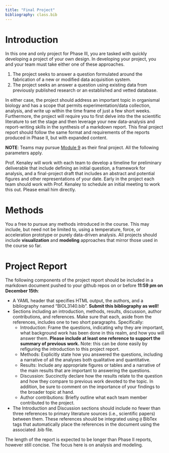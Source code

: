 ```yaml
---
title: "Final Project"
bibliography: class.bib
---
```

<style>
div.green { background-color:#c7d1c0; border-radius: 5px; padding: 20px;}
</style>
<!-- Add icon library -->
<link rel="stylesheet" href="https://cdnjs.cloudflare.com/ajax/libs/font-awesome/5.14.0/css/all.min.css">


# Introduction

In this one and only project for Phase III, you are tasked with quickly developing a project of your own design. In developing your project, you and your team must take either one of these approaches. 

  1. The project seeks to answer a question formulated around the fabrication of a new or modified data acquisition system.
  2. The project seeks an answer a question using existing data from previously published research or an established and vetted database. 

In either case, the project should address an important topic in organismal biology and has a scope that permits experimentation/data collection, analysis, and write up within the time frame of just a few short weeks. Furthermore, the project will require you to first delve into the the scientific literature to set the stage and then leverage your new data-analysis and report-writing skills in the synthesis of a markdown report. This final project report should follow the same format and requirements of the reports produced in Phase II, but with expanded content.

**NOTE**: Teams may pursue [Module 9](mod9_proj.html) as their final project. All the following parameters apply.

Prof. Kenaley will work with each team to develop a timeline for preliminary deliverable that include defining an initial question, a framework for analysis, and a final-project draft that includes an abstract and potential figures and other representations of your date. Early in the project each team should work with Prof. Kenaley to schedule an initial meeting to work this out. Please email him directly.


# Methods

You a free to pursue any methods introduced in the course. This may include, but need not be limited to, using a temperature, force, or acceleration prototype or purely data-driven analysis. All projects should include **visualization** and **modeling** approaches that mirror those used in the course so far. 

# Project Report

The following components of the project report should be included in a markdown document pushed to your github repos on or before **11:59 pm on December 15th**:

   * A YAML header that specifies HTML output, the authors, and a bibliography named "BIOL3140.bib". **Submit this bibliography as well!**
   * Sections including an introduction, methods, results, discussion, author contributions, and references. Make sure that each, aside from the references, includes one to two short paragraphs. Specifically:
      + Introduction: Frame the questions, indicating why they are important, what background work has been done in this realm, and how you will answer them. **Please include at least one reference to support the summary of previous work.** Note: this can be done easily by refiguring the introduction to this project report.
      + Methods: Explicitly state how you answered the questions, including a narrative of all the analyses both qualitative and quantitative.
      + Results: Include any appropriate figures or tables and a narrative of the main results that are important to answering the questions.
      + Discussion: Succinctly declare how the results relate to the question and how they compare to previous work devoted to the topic. In addition, be sure to comment on the importance of your findings to the broader topic at hand. 
      + Author contributions: Briefly outline what each team member contributed to the project.
  * The Introduction and Discussion sections should include no fewer than three references to primary literature sources (i.e., scientific papers) between them. These references should be integrated using `@` BibTex tags that automatically place the references in the document using the associated .bib file.
  
The length of the report is expected to be longer than Phase II reports, however still concise. The focus here is on analysis and modeling. 


